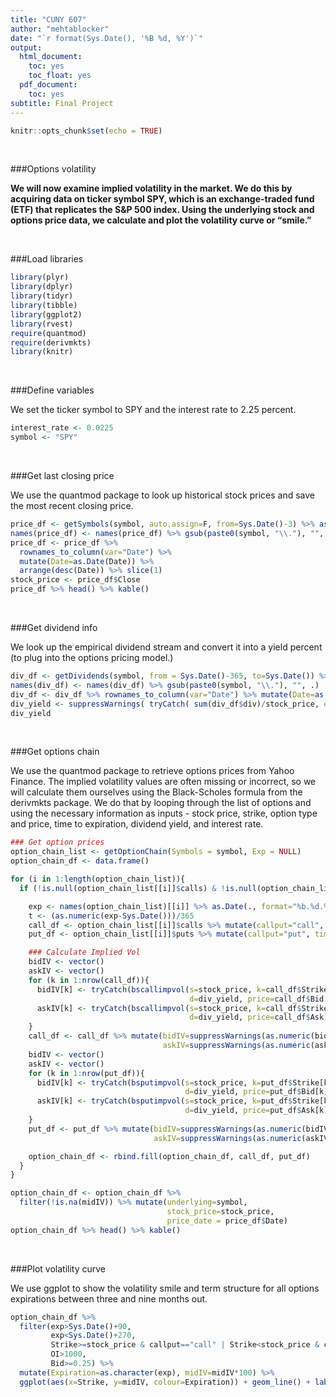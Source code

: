 ---
title: "CUNY 607"
author: "mehtablocker"
date: "`r format(Sys.Date(), '%B %d, %Y')`"
output:
  html_document:
    toc: yes
    toc_float: yes
  pdf_document:
    toc: yes
subtitle: Final Project
---

<style type="text/css">
h3 {
  color: DarkBlue;
}
</style>

```{r setup, include=FALSE}
knitr::opts_chunk$set(echo = TRUE)

```

<br>

###Options volatility

__We will now examine implied volatility in the market. We do this by acquiring data on ticker symbol SPY, which is an exchange-traded fund (ETF) that replicates the S&P 500 index. Using the underlying stock and options price data, we calculate and plot the volatility curve or "smile."__

<br>

###Load libraries

```{r libraries, message=FALSE, warning=FALSE}
library(plyr)
library(dplyr)
library(tidyr)
library(tibble)
library(ggplot2)
library(rvest)
require(quantmod)
require(derivmkts)
library(knitr)
```

<br>

###Define variables

We set the ticker symbol to SPY and the interest rate to 2.25 percent.

```{r define_var}
interest_rate <- 0.0225
symbol <- "SPY"
```

<br>

###Get last closing price

We use the quantmod package to look up historical stock prices and save the most recent closing price.

```{r close_price, message=FALSE, warnings=FALSE}
price_df <- getSymbols(symbol, auto.assign=F, from=Sys.Date()-3) %>% as.data.frame()
names(price_df) <- names(price_df) %>% gsub(paste0(symbol, "\\."), "", .)
price_df <- price_df %>% 
  rownames_to_column(var="Date") %>% 
  mutate(Date=as.Date(Date)) %>% 
  arrange(desc(Date)) %>% slice(1)
stock_price <- price_df$Close
price_df %>% head() %>% kable()
```

<br>

###Get dividend info

We look up the empirical dividend stream and convert it into a yield percent (to plug into the options pricing model.)

```{r get_div, message=FALSE, warnings=FALSE}
div_df <- getDividends(symbol, from = Sys.Date()-365, to=Sys.Date()) %>% as.data.frame()
names(div_df) <- names(div_df) %>% gsub(paste0(symbol, "\\."), "", .)
div_df <- div_df %>% rownames_to_column(var="Date") %>% mutate(Date=as.Date(Date))
div_yield <- suppressWarnings( tryCatch( sum(div_df$div)/stock_price, error=function(e) 0))
div_yield
```

<br>

###Get options chain

We use the quantmod package to retrieve options prices from Yahoo Finance. The implied volatility values are often missing or incorrect, so we will calculate them ourselves using the Black-Scholes formula from the derivmkts package. We do that by looping through the list of options and using the necessary information as inputs - stock price, strike, option type and price, time to expiration, dividend yield, and interest rate.

```{r get_options, results="hide", message=FALSE, warnings=FALSE}
### Get option prices
option_chain_list <- getOptionChain(Symbols = symbol, Exp = NULL)
option_chain_df <- data.frame()

for (i in 1:length(option_chain_list)){
  if (!is.null(option_chain_list[[i]]$calls) & !is.null(option_chain_list[[i]]$puts)){

    exp <- names(option_chain_list)[[i]] %>% as.Date(., format="%b.%d.%Y")
    t <- (as.numeric(exp-Sys.Date()))/365
    call_df <- option_chain_list[[i]]$calls %>% mutate(callput="call", time=t, exp=exp)
    put_df <- option_chain_list[[i]]$puts %>% mutate(callput="put", time=t, exp=exp)

    ### Calculate Implied Vol
    bidIV <- vector()
    askIV <- vector()
    for (k in 1:nrow(call_df)){
      bidIV[k] <- tryCatch(bscallimpvol(s=stock_price, k=call_df$Strike[k], r=interest_rate, tt=call_df$time[k],
                                        d=div_yield, price=call_df$Bid[k]), error=function(e) NA)
      askIV[k] <- tryCatch(bscallimpvol(s=stock_price, k=call_df$Strike[k], r=interest_rate, tt=call_df$time[k],
                                        d=div_yield, price=call_df$Ask[k]), error=function(e) NA)
    }
    call_df <- call_df %>% mutate(bidIV=suppressWarnings(as.numeric(bidIV)),
                                  askIV=suppressWarnings(as.numeric(askIV)), midIV=(bidIV+askIV)/2)
    bidIV <- vector()
    askIV <- vector()
    for (k in 1:nrow(put_df)){
      bidIV[k] <- tryCatch(bsputimpvol(s=stock_price, k=put_df$Strike[k], r=interest_rate, tt=put_df$time[k],
                                       d=div_yield, price=put_df$Bid[k]), error=function(e) NA)
      askIV[k] <- tryCatch(bsputimpvol(s=stock_price, k=put_df$Strike[k], r=interest_rate, tt=put_df$time[k],
                                       d=div_yield, price=put_df$Ask[k]), error=function(e) NA)
    }
    put_df <- put_df %>% mutate(bidIV=suppressWarnings(as.numeric(bidIV)),
                                askIV=suppressWarnings(as.numeric(askIV)), midIV=(bidIV+askIV)/2)

    option_chain_df <- rbind.fill(option_chain_df, call_df, put_df)
  }
}
```

```{r display_option_df}
option_chain_df <- option_chain_df %>% 
  filter(!is.na(midIV)) %>% mutate(underlying=symbol,
                                   stock_price=stock_price,
                                   price_date = price_df$Date)
option_chain_df %>% head() %>% kable()
```

<br>

###Plot volatility curve

We use ggplot to show the volatility smile and term structure for all options expirations between three and nine months out.

```{r plot_vol}
option_chain_df %>% 
  filter(exp>Sys.Date()+90, 
         exp<Sys.Date()+270, 
         Strike>=stock_price & callput=="call" | Strike<stock_price & callput=="put", 
         OI>1000, 
         Bid>=0.25) %>% 
  mutate(Expiration=as.character(exp), midIV=midIV*100) %>% 
  ggplot(aes(x=Strike, y=midIV, colour=Expiration)) + geom_line() + labs(title=paste0(symbol, " Options Implied Volatility by Expiration and Strike"), x="Strike Price", y="Mid-Market Implied Volatility")
```
